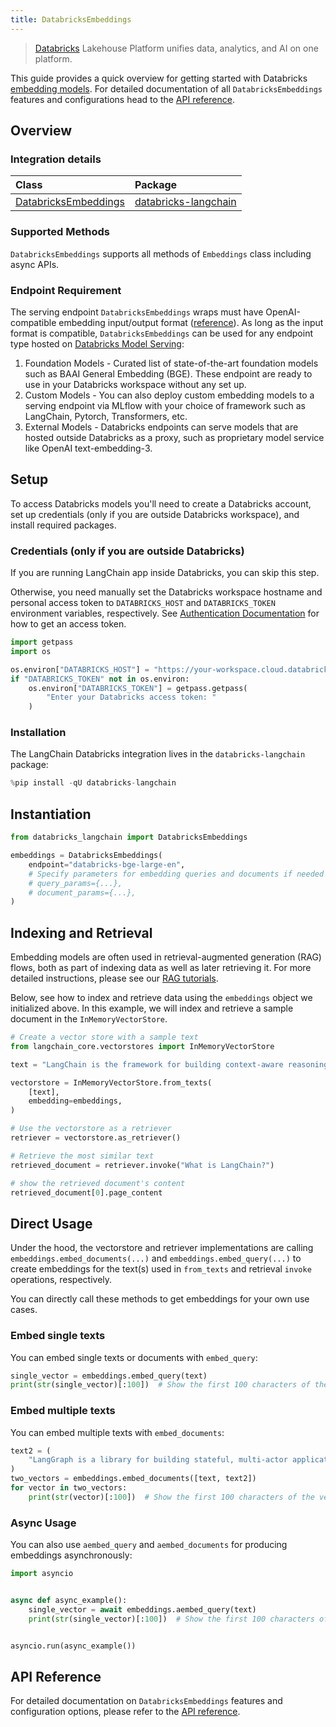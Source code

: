 ```yaml
---
title: DatabricksEmbeddings
---
```


> [Databricks](https://www.databricks.com/) Lakehouse Platform unifies data, analytics, and AI on one platform.

This guide provides a quick overview for getting started with Databricks [embedding models](/oss/javascript/concepts/embedding_models). For detailed documentation of all `DatabricksEmbeddings` features and configurations head to the [API reference](https://python.langchain.com/api_reference/community/embeddings/langchain_community.embeddings.databricks.DatabricksEmbeddings.html).



## Overview
### Integration details

| Class | Package |
| :--- | :--- |
| [DatabricksEmbeddings](https://python.langchain.com/api_reference/community/embeddings/langchain_community.embeddings.databricks.DatabricksEmbeddings.html) | [databricks-langchain](https://python.langchain.com/docs/integrations/providers/databricks/) |

### Supported Methods

`DatabricksEmbeddings` supports all methods of `Embeddings` class including async APIs.


### Endpoint Requirement

The serving endpoint `DatabricksEmbeddings` wraps must have OpenAI-compatible embedding input/output format ([reference](https://mlflow.org/docs/latest/llms/deployments/index.html#embeddings)). As long as the input format is compatible, `DatabricksEmbeddings` can be used for any endpoint type hosted on [Databricks Model Serving](https://docs.databricks.com/en/machine-learning/model-serving/index.html):

1. Foundation Models - Curated list of state-of-the-art foundation models such as BAAI General Embedding (BGE). These endpoint are ready to use in your Databricks workspace without any set up.
2. Custom Models - You can also deploy custom embedding models to a serving endpoint via MLflow with
your choice of framework such as LangChain, Pytorch, Transformers, etc.
3. External Models - Databricks endpoints can serve models that are hosted outside Databricks as a proxy, such as proprietary model service like OpenAI text-embedding-3.


## Setup

To access Databricks models you'll need to create a Databricks account, set up credentials (only if you are outside Databricks workspace), and install required packages.

### Credentials (only if you are outside Databricks)

If you are running LangChain app inside Databricks, you can skip this step.

Otherwise, you need manually set the Databricks workspace hostname and personal access token to `DATABRICKS_HOST` and `DATABRICKS_TOKEN` environment variables, respectively. See [Authentication Documentation](https://docs.databricks.com/en/dev-tools/auth/index.html#databricks-personal-access-tokens) for how to get an access token.


```python
import getpass
import os

os.environ["DATABRICKS_HOST"] = "https://your-workspace.cloud.databricks.com"
if "DATABRICKS_TOKEN" not in os.environ:
    os.environ["DATABRICKS_TOKEN"] = getpass.getpass(
        "Enter your Databricks access token: "
    )
```

### Installation

The LangChain Databricks integration lives in the `databricks-langchain` package:


```python
%pip install -qU databricks-langchain
```

## Instantiation


```python
from databricks_langchain import DatabricksEmbeddings

embeddings = DatabricksEmbeddings(
    endpoint="databricks-bge-large-en",
    # Specify parameters for embedding queries and documents if needed
    # query_params={...},
    # document_params={...},
)
```

## Indexing and Retrieval

Embedding models are often used in retrieval-augmented generation (RAG) flows, both as part of indexing data as well as later retrieving it. For more detailed instructions, please see our [RAG tutorials](/oss/javascript/tutorials/rag).

Below, see how to index and retrieve data using the `embeddings` object we initialized above. In this example, we will index and retrieve a sample document in the `InMemoryVectorStore`.


```python
# Create a vector store with a sample text
from langchain_core.vectorstores import InMemoryVectorStore

text = "LangChain is the framework for building context-aware reasoning applications"

vectorstore = InMemoryVectorStore.from_texts(
    [text],
    embedding=embeddings,
)

# Use the vectorstore as a retriever
retriever = vectorstore.as_retriever()

# Retrieve the most similar text
retrieved_document = retriever.invoke("What is LangChain?")

# show the retrieved document's content
retrieved_document[0].page_content
```

## Direct Usage

Under the hood, the vectorstore and retriever implementations are calling `embeddings.embed_documents(...)` and `embeddings.embed_query(...)` to create embeddings for the text(s) used in `from_texts` and retrieval `invoke` operations, respectively.

You can directly call these methods to get embeddings for your own use cases.

### Embed single texts

You can embed single texts or documents with `embed_query`:


```python
single_vector = embeddings.embed_query(text)
print(str(single_vector)[:100])  # Show the first 100 characters of the vector
```

### Embed multiple texts

You can embed multiple texts with `embed_documents`:


```python
text2 = (
    "LangGraph is a library for building stateful, multi-actor applications with LLMs"
)
two_vectors = embeddings.embed_documents([text, text2])
for vector in two_vectors:
    print(str(vector)[:100])  # Show the first 100 characters of the vector
```

### Async Usage

You can also use `aembed_query` and `aembed_documents` for producing embeddings asynchronously:



```python
import asyncio


async def async_example():
    single_vector = await embeddings.aembed_query(text)
    print(str(single_vector)[:100])  # Show the first 100 characters of the vector


asyncio.run(async_example())
```

## API Reference

For detailed documentation on `DatabricksEmbeddings` features and configuration options, please refer to the [API reference](https://python.langchain.com/api_reference/community/embeddings/langchain_community.embeddings.databricks.DatabricksEmbeddings.html).

